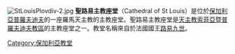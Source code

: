 {{Coord|42|8|40|N|24|45|9|E|region:BG|display=title}}
[[File:StLouisPlovdiv-2.jpg|right]]
'''聖路易主教座堂'''（Cathedral of St Louis）是位於[[保加利亞|保加利亞]][[普羅夫迪夫|普羅夫迪夫]]的一座羅馬天主教的主教座堂。聖路易主教座堂是[[天主教索菲亞暨普羅夫迪夫教區|天主教索菲亞暨普羅夫迪夫教區]]的主教座堂之一。教堂名稱來自於法國國王[[路易九世_(法蘭西)|路易九世]]。
[[Category:保加利亞教堂|Category:保加利亞教堂]]